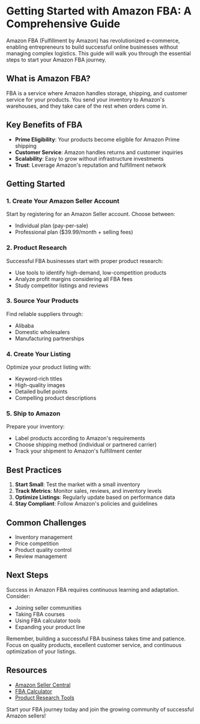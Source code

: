 # Getting Started with Amazon FBA: A Comprehensive Guide

Amazon FBA (Fulfillment by Amazon) has revolutionized e-commerce, enabling entrepreneurs to build successful online businesses without managing complex logistics. This guide will walk you through the essential steps to start your Amazon FBA journey.

## What is Amazon FBA?

FBA is a service where Amazon handles storage, shipping, and customer service for your products. You send your inventory to Amazon's warehouses, and they take care of the rest when orders come in.

## Key Benefits of FBA

- **Prime Eligibility**: Your products become eligible for Amazon Prime shipping
- **Customer Service**: Amazon handles returns and customer inquiries
- **Scalability**: Easy to grow without infrastructure investments
- **Trust**: Leverage Amazon's reputation and fulfillment network

## Getting Started

### 1. Create Your Amazon Seller Account

Start by registering for an Amazon Seller account. Choose between:

- Individual plan (pay-per-sale)
- Professional plan ($39.99/month + selling fees)

### 2. Product Research

Successful FBA businesses start with proper product research:

- Use tools to identify high-demand, low-competition products
- Analyze profit margins considering all FBA fees
- Study competitor listings and reviews

### 3. Source Your Products

Find reliable suppliers through:

- Alibaba
- Domestic wholesalers
- Manufacturing partnerships

### 4. Create Your Listing

Optimize your product listing with:

- Keyword-rich titles
- High-quality images
- Detailed bullet points
- Compelling product descriptions

### 5. Ship to Amazon

Prepare your inventory:

- Label products according to Amazon's requirements
- Choose shipping method (individual or partnered carrier)
- Track your shipment to Amazon's fulfillment center

## Best Practices

1. **Start Small**: Test the market with a small inventory
2. **Track Metrics**: Monitor sales, reviews, and inventory levels
3. **Optimize Listings**: Regularly update based on performance data
4. **Stay Compliant**: Follow Amazon's policies and guidelines

## Common Challenges

- Inventory management
- Price competition
- Product quality control
- Review management

## Next Steps

Success in Amazon FBA requires continuous learning and adaptation. Consider:

- Joining seller communities
- Taking FBA courses
- Using FBA calculator tools
- Expanding your product line

Remember, building a successful FBA business takes time and patience. Focus on quality products, excellent customer service, and continuous optimization of your listings.

## Resources

- [Amazon Seller Central](https://sellercentral.amazon.com)
- [FBA Calculator](/tools/fba-calculator)
- [Product Research Tools](/tools/sales-estimator)

Start your FBA journey today and join the growing community of successful Amazon sellers!
